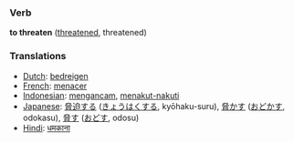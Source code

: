 === Verb ===

'''to threaten''' ([[threatened]], threatened)

=== Translations ===
*[[Dutch]]: [[bedreigen]]
*[[French]]: [[menacer]]
*[[Indonesian]]: [[ancam|mengancam]], [[takut|menakut-nakuti]]
*[[Japanese]]: [[脅迫]]する ([[きょうはく]]する, kyōhaku-suru), [[脅かす]] ([[おどかす]], odokasu), [[脅す]] ([[おどす]], odosu)
*[[Hindi]]: [[धमकाना]]
